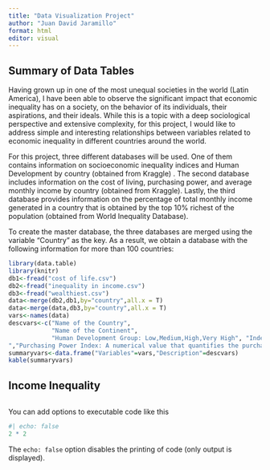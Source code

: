 ```yaml
---
title: "Data Visualization Project"
author: "Juan David Jaramillo"
format: html
editor: visual
---
```


## Summary of Data Tables

Having grown up in one of the most unequal societies in the world
(Latin America), I have been able to observe the significant impact that 
economic inequality has on a society, on the behavior of its individuals, their 
aspirations, and their ideals. While this is a topic with a deep sociological 
perspective and extensive complexity, for this project, I would like to address 
simple and interesting relationships between variables related to economic 
inequality in different countries around the world.

For this project, three different databases will be used. One of them contains 
information on socioeconomic inequality indices and Human Development by country
(obtained from Kraggle) . The second database includes information on the cost 
of living, purchasing power, and average monthly income by country (obtained
from Kraggle). Lastly, the third database provides information on the percentage
of total monthly income generated in a country that is obtained by the top 10% 
richest of the population (obtained from World Inequality Database).

To create the master database, the three databases are merged using the variable
"Country" as the key. As a result, we obtain a database with the following 
information for more than 100 countries:

```r
library(data.table)
library(knitr)
db1<-fread("cost of life.csv")
db2<-fread("inequality in income.csv")
db3<-fread("wealthiest.csv")
data<-merge(db2,db1,by="country",all.x = T)
data<-merge(data,db3,by="country",all.x = T)
vars<-names(data)
descvars<-c("Name of the Country",
            "Name of the Continent",
            "Human Development Group: Low,Medium,High,Very High", "Index of Inequality Income: Number from 0 to 100","","","","","","","","","","","","","Cost of Life Index:  A numerical value that quantifies the cost of living in each country
","Purchasing Power Index: A numerical value that quantifies the purchasing power of the population in each country","Percentage of the total income of a country which is obtained for the 10% wealthiest")
summaryvars<-data.frame("Variables"=vars,"Description"=descvars)
kable(summaryvars)

```
## Income Inequality
```r

```


You can add options to executable code like this

```r
#| echo: false
2 * 2
```

The `echo: false` option disables the printing of code (only output is displayed).
